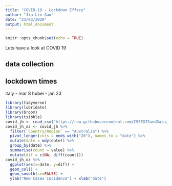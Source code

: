 ```yaml
---
title: "COVID-19 - Lockdown Effacy"
author: "Jia Lin Gao"
date: "23/03/2020"
output: html_document
---
```


```r
knitr::opts_chunk$set(echo = TRUE)
```

Lets have a look at COVID 19 

## data collection

## lockdown times

italy - mar 8
hubei - jan 23

```r
library(tidyverse)
library(lubridate)
library(broom)
library(tsibble)
covid_jh <- read_csv("https://raw.githubusercontent.com/CSSEGISandData/COVID-19/master/csse_covid_19_data/csse_covid_19_time_series/time_series_19-covid-Confirmed.csv")
covid_jh_oz <- covid_jh %>%
  filter(`Country/Region` == "Australia") %>%
  pivot_longer(cols = ends_with("20"), names_to = "date") %>%
  mutate(date = mdy(date)) %>%
  group_by(date) %>%
  summarise(count = value) %>%
  mutate(dif = c(NA, diff(count)))
covid_jh_oz %>%
  ggplot(aes(x=date, y=dif)) + 
  geom_col() +
  geom_smooth(se=FALSE) +
  ylab("New Cases Incidence") + xlab("date")
```

